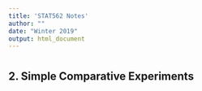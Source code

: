 ```yaml
---
title: 'STAT562 Notes'
author: ""
date: "Winter 2019"
output: html_document
---
```


#  {.tabset .tabset-fade .tabset-pills}

## 2. Simple Comparative Experiments

